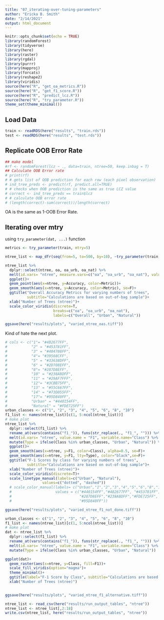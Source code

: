 ```yaml
---
title: "07_iterating-over-tuning-parameters"
author: "Ericka B. Smith"
date: "2/14/2021"
output: html_document
---
```


```r
knitr::opts_chunk$set(echo = TRUE)
library(randomForest)
library(tidyverse)
library(here)
library(raster)
library(rgdal)
library(purrr)
library(mapproj)
library(forcats)
library(reshape2)
library(viridis)
source(here("R", "get_oa_metrics.R"))
source(here("R", "get_f1_score.R"))
source(here("R", "predict_lcz.R"))
source(here("R", "try_parameter.R"))
theme_set(theme_minimal())
```

## Load Data

```r
train <- readRDS(here("results", "train.rds"))
test <- readRDS(here("results", "test.rds"))
```


## Replicate OOB Error Rate

```r
## make model
#rf <- randomForest(lcz ~ ., data=train, ntree=50, keep.inbag = T)
## Calculate OOB Error rate
# print(rf)
# # gets list of OOB prediction for each row (each pixel observation)
# ind_tree_preds <- predict(rf, predict.all=TRUE)
# # checks when OOB prediction is the same as true LCZ value
# correct <- ind_tree_preds == train$lcz
# # calculate OOB error rate
# (length(correct)-sum(correct))/length(correct)
```

OA is the same as 1-OOB Error Rate.

## Iterating over mtry

using `try_parameter(dat, ...)` function

```r
metrics <- try_parameter(train, mtry=5)
```

```r
ntree_list <- map_dfr(seq(from=5, to=500, by=10), ~try_parameter(train, ntree=.x))
```


```r
ntree_list %>%
  dplyr::select(ntree, oa, oa_urb, oa_nat) %>%
  melt(id.vars= "ntree", measure.vars=c("oa", "oa_urb", "oa_nat"), value.name = "Accuracy", variable.name="Metric") %>%
  ggplot()+
  geom_point(aes(x=ntree, y=Accuracy, color=Metric))+
  geom_smooth(aes(x=ntree, y=Accuracy, color=Metric), se=F)+
  ggtitle("Overall Accuracy Metrics for varying numbers of trees",
          subtitle="Calculations are based on out-of-bag sample")+
  xlab("Number of Trees (ntree)")+
  scale_color_viridis(discrete=T,
                      breaks=c("oa", "oa_urb", "oa_nat"),
                      labels=c("Overall", "Urban", "Natural"))

ggsave(here("results/plots", "varied_ntree_oas.tiff"))
```


Kind of hate the next plot.
```r
# cols <- c("1"= "#482677FF",
#           "2" = "#453781FF",
#           "3" = "#404788FF",
#           "4"= "#39568CFF",
#           "5" = "#33638DFF",
#           "6" = "#2D708EFF",
#           "8"= "#287D8EFF",
#           "10" = "#238A8DFF",
#           "11" = "#29AF7FFF",
#           "12"= "#3CBB75FF",
#           "13" = "#55C667FF",
#           "14" = "#73D055FF",
#           "17"= "#95D840FF",
#           "Urban" = "#440154FF",
#           "Natural" = "#FDE725FF")
urban_classes <- c("1", "2", "3", "4", "5", "6", "8", "10")
f1_list <- names(ntree_list)[c(1, 5:ncol(ntree_list))]
# make plot
ntree_list %>%
  dplyr::select(f1_list) %>%
  rename_at(vars(contains("f1_")), funs(str_replace(., "f1_", ""))) %>%
  melt(id.vars= "ntree", value.name = "F1", variable.name="Class") %>%
  mutate(Type = ifelse(Class %in% urban_classes, "Urban", "Natural")) %>%
  ggplot()+
  geom_smooth(aes(x=ntree, y=F1, color=Class), alpha=0.5, se=F)+
  geom_smooth(aes(x=ntree, y=F1, lty=Type), color="black",se=F)+
  ggtitle("F-1 Scores by class for varying numbers of trees",
          subtitle="Calculations are based on out-of-bag sample")+
  xlab("Number of Trees (ntree)")+
  scale_color_viridis(discrete=T)+
  scale_linetype_manual(labels=c("Urban", "Natural"),
                 values=c("dotted", "dashed"))
  # scale_color_manual(labels= c("Urban","1","2","3","4","5","6","8","10","Natural","11","12","13","14","17"),
  #                    values = c("#440154FF","#482677FF", "#453781FF","#404788FF","#39568CFF","#33638DFF","#2D708EFF",
  #                               "#287D8EFF","#238A8DFF","#FDE725FF", "#29AF7FFF","#3CBB75FF","#55C667FF","#73D055FF",
  #                               "#95D840FF"))

ggsave(here("results/plots", "varied_ntree_f1_not_done.tiff"))
```

```r
urban_classes <- c("1", "2", "3", "4", "5", "6", "8", "10")
f1_list <- names(ntree_list)[c(1, 5:ncol(ntree_list))]
# make plot
dat <- ntree_list %>%
  dplyr::select(f1_list) %>%
  rename_at(vars(contains("f1_")), funs(str_replace(., "f1_", ""))) %>%
  melt(id.vars= "ntree", value.name = "F1", variable.name="Class") %>%
  mutate(Type = ifelse(Class %in% urban_classes, "Urban", "Natural"))

ggplot(dat)+
  geom_raster(aes(x=ntree, y=Class, fill=F1))+
  scale_fill_viridis(option="magma")+ 
  theme_minimal()+
  ggtitle(label="F-1 Score by Class", subtitle="Calculations are based on out-of-bag sample.")+
  xlab("Number of Trees (ntree)")
  

ggsave(here("results/plots", "varied_ntree_f1_alternative.tiff"))
```


```r
ntree_list <- read_csv(here("results/run_output_tables", "ntree"))
ntree_list <- ntree_list[,2:18]
write.csv(ntree_list, here("results/run_output_tables", "ntree"))
```



